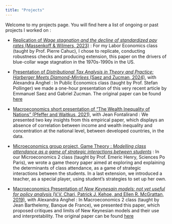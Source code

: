 ```yaml
---
title: "Projects"
--- 
```


Welcome to my projects page. You will find here a list of ongoing or past projects I worked on :

- [Replication of *Wage stagnation and the decline of standardized pay rates* (Massenkoff & Wilmers, 2023)](Replication_Massenkoff_and_Wilmers_2023.qmd) : For my Labor Economics class (taught by Prof. Pierre Cahuc), I chose to replicate, conducting robustness checks and producing extension, this paper on the drivers of blue-collar wage stagnation in the 1970s-1990s in the US. 

- [Presentation of *Distributional Tax Analysis in Theory and Practice: Harberger Meets Diamond-Mirrlees* (Saez and Zucman, 2024)](Presentation_Saez_Zucman_2024), with Alexandra Anghel : In Public Economics class (taught by Prof. Stefan Pollinger) we made a one-hour presentation of this very recent article by Emmanuel Saez and Gabriel Zucman. The original paper can be found [here](https://eml.berkeley.edu/~saez//saez-zucmanNBER24incidence.pdf)

- [Macroeconomics short presentation of “The Wealth Inequality of Nations” (Pfeffer and Waitkus, 2021)](Pres_Macro.pdf), with Jean Fontalirand : We presented two key insights from this empirical paper, which displays an absence of correlation between income and wealth inequality and concentration at the national level, between developed countries, in the data. 

- [Microeconomics group project, Game Theory : *Modelling class attendance as a game of strategic
interactions between students*](Micro_Group_Project.pdf) : In our Microeconomics 2 class (taught by Prof. Emeric Henry, Sciences Po Paris), we wrote a game theory paper aimed at exploring and explaining the determinants of class attendance, as a game of strategic interactions between the students. In a last extension, we introduced a teacher, as a special player, using student's strategies to set up her own. 

- [Macroeconomics Presentation of *New Keynesain models: not yet useful for policy analysis* (V.V. Chari, Patrick J. Kehoe, and Ellen R. McGrattan, 2019)](Presentation_Chari_et_al.pdf), with Alexandra Anghel : In Macroeconomics 2 class (taught by Jean Barthelemy, Banque de France), we presented this paper, which proposed critiques and limits of New Keynesian models and their use and interpretability. The original paper can be found [here](https://www.aeaweb.org/articles?id=10.1257/mac.1.1.242)
